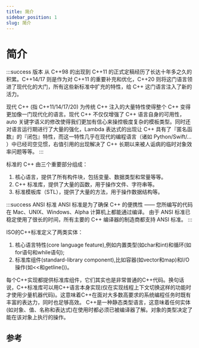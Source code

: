 ```yaml
---
title: 简介
sidebar_position: 1
slug: 简介
---
```


# 简介


:::success 版本
从 C++98 的出现到 C++11 的正式定稿经历了长达十年多之久的积累。C++14/17 则是作为对 C++11 的重要补充和优化，C++20 则将这门语言领进了现代化的大门，所有这些新标准中扩充的特性，给 C++ 这门语言注入了新的活力。

现代 C++ (指 C++11/14/17/20) 为传统 C++ 注入的大量特性使得整个 C++ 变得更加像一门现代化的语言。现代 C++ 不仅仅增强了 C++ 语言自身的可用性，auto 关键字语义的修改使得我们更加有信心来操控极度复杂的模板类型。同时还对语言运行期进行了大量的强化，Lambda 表达式的出现让 C++ 具有了『匿名函数』的『闭包』特性，而这一特性几乎在现代的编程语言（诸如 Python/Swift/... ）中已经司空见惯，右值引用的出现解决了 C++ 长期以来被人诟病的临时对象效率问题等等。
:::

标准的 C++ 由三个重要部分组成：

1. 核心语言，提供了所有构件块，包括变量、数据类型和常量等等。
2. C++ 标准库，提供了大量的函数，用于操作文件、字符串等。
3. 标准模板库（STL），提供了大量的方法，用于操作数据结构等。

:::success ANSI 标准
ANSI 标准是为了确保 C++ 的便携性 —— 您所编写的代码在 Mac、UNIX、Windows、Alpha 计算机上都能通过编译。
由于 ANSI 标准已稳定使用了很长的时间，所有主要的 C++ 编译器的制造商都支持 ANSI 标准。
:::

ISO的C++标准定义了两类实体：

1. 核心语言特性(core language feature),例如内置类型(如char和int)和循环(如for语句和while语句);
2. 标准库组件(standard-library component),比如容器(如vector和map)和I/O操作(如\<\<和getline())。

每个C++实现都提供标准库组件，它们其实也是非常普通的C++代码。换句话说，C++标准库可以用C++语言本身实现(仅在实现线程上下文切换这样的功能时才使用少量机器代码)。这意味着C++在面对大多数高要求的系统编程任务时既有丰富的表达力，同时也足够高效。
C++是一种静态类型语言，这意味着任何实体(如对象、值、名称和表达式)在使用时都必须已被编译器了解。对象的类型决定了能在该对象上执行的操作。

## 参考

<To name="cppreference.com" to="https://en.cppreference.com" />
<To name="Awesome C++" to="https://cpp.libhunt.com" />
<To name="learncpp" to="https://www.learncpp.com" />
<To
  name="代码巴士 - 分享有价值的 C/C++ 知识和源代码"
  to="https://codebus.cn/"
/>
<To
  name="C语言与C++学习"
  to="https://github.com/tangtangcoding/C-CppLearning"
/>
<To name="C++ Tutorial" to="https://www.javatpoint.com/cpp-tutorial" />
<To name="C++ STL Tutorial" to="https://cui-jiacai.gitbook.io/c++-stl-tutorial" />
